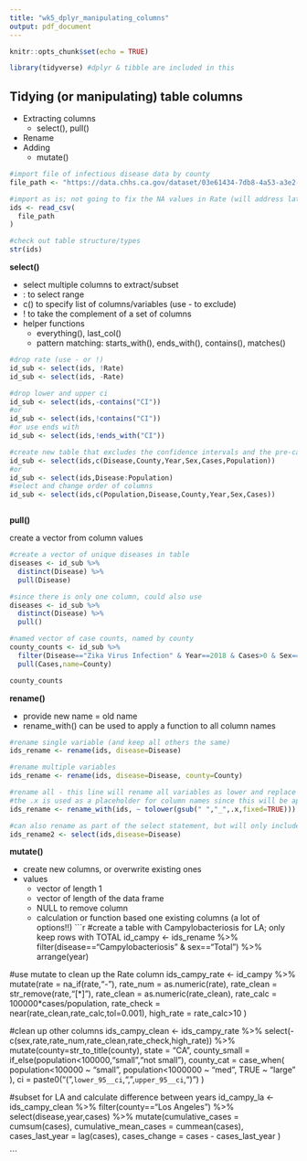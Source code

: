 ```yaml
---
title: "wk5_dplyr_manipulating_columns"
output: pdf_document
---
```


```r
knitr::opts_chunk$set(echo = TRUE)

library(tidyverse) #dplyr & tibble are included in this

```

## Tidying (or manipulating) table columns
* Extracting columns
  + select(), pull()
* Rename
* Adding
  + mutate()


```r

#import file of infectious disease data by county
file_path <- "https://data.chhs.ca.gov/dataset/03e61434-7db8-4a53-a3e2-1d4d36d6848d/resource/75019f89-b349-4d5e-825d-8b5960fc028c/download/idb_odp_2001-2018.csv"

#import as is; not going to fix the NA values in Rate (will address later)
ids <- read_csv(
  file_path
)

#check out table structure/types
str(ids)

```

**select()**

* select multiple columns to extract/subset
* : to select range
* c() to specify list of columns/variables (use - to exclude)
* ! to take the complement of a set of columns
* helper functions
  + everything(), last_col()
  + pattern matching: starts_with(), ends_with(), contains(), matches()

```r
#drop rate (use - or !)
id_sub <- select(ids, !Rate)
id_sub <- select(ids, -Rate)

#drop lower and upper ci
id_sub <- select(ids,-contains("CI"))
#or
id_sub <- select(ids,!contains("CI"))
#or use ends with
id_sub <- select(ids,!ends_with("CI"))

#create new table that excludes the confidence intervals and the pre-calculated rate
id_sub <- select(ids,c(Disease,County,Year,Sex,Cases,Population))
#or
id_sub <- select(ids,Disease:Population)
#select and change order of columns
id_sub <- select(ids,c(Population,Disease,County,Year,Sex,Cases))



```

**pull()**

create a vector from column values

```r
#create a vector of unique diseases in table
diseases <- id_sub %>%
  distinct(Disease) %>%
  pull(Disease)

#since there is only one column, could also use 
diseases <- id_sub %>%
  distinct(Disease) %>%
  pull()

#named vector of case counts, named by county
county_counts <- id_sub %>%
  filter(Disease=="Zika Virus Infection" & Year==2018 & Cases>0 & Sex=="Total") %>%
  pull(Cases,name=County)

county_counts

```

**rename()**

* provide new name = old name
* rename_with() can be used to apply a function to all column names
```r

#rename single variable (and keep all others the same)
ids_rename <- rename(ids, disease=Disease)

#rename multiple variables
ids_rename <- rename(ids, disease=Disease, county=County)

#rename all - this line will rename all variables as lower and replace spaces with _ 
#the .x is used as a placeholder for column names since this will be applied to all columns
ids_rename <- rename_with(ids, ~ tolower(gsub(" ","_",.x,fixed=TRUE)))

#can also rename as part of the select statement, but will only include selected columns
ids_rename2 <- select(ids,disease=Disease)
```

**mutate()**

* create new columns, or overwrite existing ones
* values
  + vector of length 1
  + vector of length of the data frame
  + NULL to remove column
  + calculation or function based one existing columns (a lot of options!!)
```r

#create a table with Campylobacteriosis for LA; only keep rows with TOTAL
id_campy <- ids_rename %>%
  filter(disease=="Campylobacteriosis" & sex=="Total") %>%
  arrange(year)

#use mutate to clean up the Rate column
ids_campy_rate <- id_campy %>%
  mutate(rate = na_if(rate,"-"),
         rate_num = as.numeric(rate),
         rate_clean = str_remove(rate,"[*]"),
         rate_clean = as.numeric(rate_clean),
         rate_calc = 100000*cases/population, 
         rate_check = near(rate_clean,rate_calc,tol=0.001),
         high_rate = rate_calc>10
  )

#clean up other columns
ids_campy_clean <- ids_campy_rate %>%
  select(-c(sex,rate,rate_num,rate_clean,rate_check,high_rate)) %>%
  mutate(county=str_to_title(county),
         state = "CA",
         county_small = if_else(population<100000,"small","not small"),
         county_cat = case_when(
           population<100000 ~ "small",
           population<1000000 ~ "med",
           TRUE ~ "large"
         ),
         ci = paste0("(",`lower_95__ci`,", ",`upper_95__ci`,")")
         ) 

#subset for LA and calculate difference between years
id_campy_la <- ids_campy_clean %>%
  filter(county=="Los Angeles") %>%
  select(disease,year,cases) %>%
  mutate(cumulative_cases = cumsum(cases),
         cumulative_mean_cases = cummean(cases),
         cases_last_year = lag(cases),
         cases_change = cases - cases_last_year
         )



```